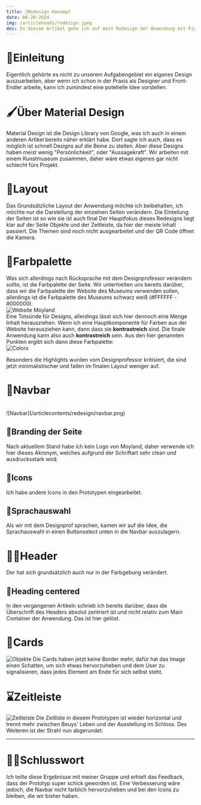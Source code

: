 ```yaml
---
title: 🎨Redesign Konzept
date: 06-28-2024
img: /articleheads/redesign.jpeg
des: In diesem Artikel gehe ich auf mein Redesign der Anwendung mit Figma ein.
---
```


# 📕Einleitung
Eigentlich gehörte es nicht zu unserem Aufgabengebiet ein eigenes Design auszuarbeiten, aber wenn ich schon in der Praxis als Designer und Front-Endler arbeite,
kann ich zumindest eine potetielle Idee vorstellen.

# 🖌️Über Material Design
Material Design ist die Design Library von Google, was ich auch in einem anderen Artikel bereits näher erklärt habe. Dort sagte ich auch, dass es möglich ist schnell Designs auf die Beine zu stellen.
Aber diese Designs haben meist wenig "Persönlichkeit", oder "Aussagekraft". Wir arbeiten mit einem Kunstmuseum zusammen, daher wäre etwas eigenes gar nicht schlecht fürs Projekt.


# 🔷Layout
Das Grundsätzliche Layout der Anwendung möchte ich beibehalten, ich möchte nur die Darstellung der einzelnen Seiten verändern. Die Einteilung der Seiten ist so wie sie ist auch final
Der Hauptfokus dieses Redesigns liegt klar auf der Seite Objekte und der Zeitleiste, da hier der meiste Inhalt passiert. Die Themen sind noch nicht ausgearbeitet und der QR Code öffnet die Kamera.


# 🎨Farbpalette
Was sich allerdings nach Rücksprache mit dem Designprofessor verändern sollte, ist die Farbpalette der Seite. 
Wir unterhielten uns bereits darüber, dass wir die Farbpalette der Website des Museums verwenden sollen, allerdings ist die Farbpalette des Museums schwarz weiß (#FFFFFF - #000000).
<br/>
![Website Moyland](/articlecontents/redesign/Website.png)
<br/>
Eine Totsünde für Designs, allerdings lässt sich hier dennoch eine Menge Inhalt herausziehen. Wenn ich eine Hauptkomponente für Farben aus der Website herausziehen kann, dann dass sie **kontrastreich** sind.
Die finale Anwendung kann also auch **kontrastreich** sein. Aus den hier genannten Punkten ergibt sich dann diese Farbpalette:
<br/>
![Colors](/articlecontents/redesign/colors.png)
<br/>

Besonders die Highlights wurden vom Designprofessor kritisiert, die sind jetzt minimalistischer und fallen im finalen Layout weniger auf.

# 🔷Navbar
<br/>
![Navbar](/articlecontents/redesign/navbar.png)
<br/>


## 🎴Branding der Seite
Nach aktuellem Stand habe ich kein Logo von Moyland, daher verwende ich hier dieses Akronym, welches aufgrund der Schriftart sehr clean und ausdrucksstark wird.

## 🔷Icons
Ich habe andere Icons in den Prototypen eingearbeitet.

## 💬Sprachauswahl
Als wir mit dem Designprof sprachen, kamen wir auf die Idee, die Sprachauswahl in einen Buttonselect unten in die Navbar auszulagern.

# 👨🏻Header
Der hat sich grundsätzlich auch nur in der Farbgebung verändert.

## 🔷Heading centered
In den vergangenen Artikeln schrieb ich bereits darüber, dass die Überschrift des Headers absolut zentriert ist und nicht relativ zum Main Container der Anwendung.
Das ist hier gelöst.

# 🎴Cards
![Objekte](/articlecontents/redesign/Cards.png)
Die Cards haben jetzt keine Border mehr, dafür hat das Image einen Schatten, um sich etwas hervorzuheben und dem User zu signalisieren, dass jedes Element am Ende für sich selbst steht.

# ⌛Zeitleiste

![Zeitleiste](/articlecontents/redesign/timeline.png)
Die Zeitliste in diesem Prototypen ist wieder horizontal und trennt mehr zwischen Beuys' Leben und der Ausstellung im Schloss. Des Weiteren ist der Strahl nun abgerundet.


---

# 👋🏻Schlusswort
 Ich teilte diese Ergebnisse mit meiner Gruppe und erhielt das Feedback, dass der Prototyp super schick geworden ist. Eine Verbesserung wäre jedoch, die Navbar nicht farblich hervorzuheben und bei den Icons zu bleiben, die wir bisher haben.

